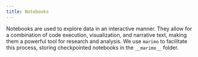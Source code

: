 ```yaml
---
title: Notebooks
---
```

Notebooks are used to explore data in an interactive manner. They allow for a combination of code execution, visualization, and narrative text, making them a powerful tool for research and analysis. We use `marimo` to facilitate this process, storing checkpointed notebooks in the `__marimo__` folder.  
